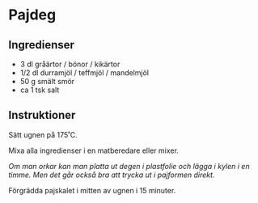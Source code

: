 # Pajdeg

## Ingredienser

- 3 dl gråärtor / bönor / kikärtor
- 1/2 dl durramjöl / teffmjöl / mandelmjöl
- 50 g smält smör
- ca 1 tsk salt

## Instruktioner

Sätt ugnen på 175˚C.

Mixa alla ingredienser i en matberedare eller mixer.

_Om man orkar kan man platta ut degen i plastfolie och lägga i kylen i en timme.
Men det går också bra att trycka ut i pajformen direkt._

Förgrädda pajskalet i mitten av ugnen i 15 minuter.
